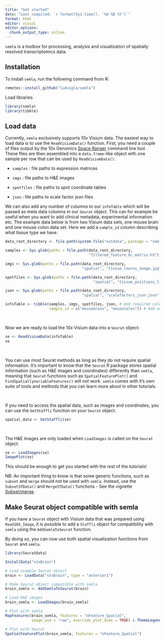 ```yaml
---
title: "Get started"
date: "Last compiled: `r format(Sys.time(), '%d %B %Y')`"
format: html
editor: visual
editor_options: 
  chunk_output_type: inline
---
```


`semla` is a toolbox for processing, analysis and visualization of spatially resolved transcriptomics data.

## Installation

To install `semla`, run the following command from R:

```r
remotes::install_github("ludvigla/semla")
```

Load libraries

```r
library(semla)
library(tibble)
```

## Load data

Currently, `semla` exclusively supports 10x Visium data. The easiest way to load data is to use the `ReadVisiumData()` function. First, you need a couple of files output by the 10x Genomics [Space Ranger](https://support.10xgenomics.com/spatial-gene-expression/software/pipelines/latest/what-is-space-ranger) command line tool. These files are then assembled into a `data.frame`-like object with one sample per row that can be used by `ReadVisiumData()`.

-   `samples` : file paths to expression matrices

-   `imgs` : file paths to H&E images

-   `spotfiles` : file paths to spot coordinate tables

-   `json` : file paths to scale factor json files

We can also add any number of columns to our `infoTable` which will be passed as meta data columns in our `Seurat` object. This can for example be useful when you want to add clinical metadata, experimental information etc. The example data below is from two Visium data sets, one mouse brain and one mouse colon data set. Here we add a `sample_id` column describing what tissue type we have.

```r
data_root_directory <- file.path(system.file("extdata", package = "semla"), "*")

samples <- Sys.glob(paths = file.path(data_root_directory, 
                                      "filtered_feature_bc_matrix.h5"))

imgs <- Sys.glob(paths = file.path(data_root_directory, 
                                   "spatial", "tissue_lowres_image.jpg"))

spotfiles <- Sys.glob(paths = file.path(data_root_directory, 
                                        "spatial", "tissue_positions_list.csv"))

json <- Sys.glob(paths = file.path(data_root_directory, 
                                   "spatial", "scalefactors_json.json"))
```

```r
infoTable <- tibble(samples, imgs, spotfiles, json, # Add required columns
                    sample_id = c("mousebrain", "mousecolon")) # Add additional column
```

<br>

Now we are ready to load the 10x Visium data into a `Seurat` object:

```r
se <- ReadVisiumData(infoTable)
se
```

<br>

You can use most Seurat methods as long as they do not require spatial information. It's important to know that the `Seurat` R package stores spatial information (such as H&E images and coordinates) differently than `semla`, meaning that `Seurat` functions such as `SpatialFeaturePlot()` and `FindSpatiallyVariableFeatures()` will *not* work. `semla` comes with it's own suite of tools and methods that you can learn more about in other tutorials.

<br>

If you need to access the spatial data, such as images and coordinates, you can use the `GetStaffli` function on your `Seurat` object.

```r
spatial_data <- GetStaffli(se)
```

<br>

The H&E images are only loaded when `LoadImages` is called on the `Seurat` object.

```r
se <- LoadImages(se)
ImagePlot(se)
```

This should be enough to get you started with the rest of the tutorials!

NB: An important thing to know is that some generic functions, such as `subset` and `merge` should not be used with `semla`. Instead, use the `SubsetSTData()` and `MergeSTData()` functions - See the vignette [Subset/merge](https://ludvigla.github.io/semla/articles/subset_and_merge.html).

## Make Seurat object compatible with semla

If you have a `Seurat` object with Visium data that was prepared using `Read10X_Image`, it is possible to add a `Staffli` object for compatibility with `semla` using the `AddSemlaToSeurat` function.

By doing so, you can now use both spatial visualization functions from `Seurat` and `semla`.

```r
library(SeuratData)

InstallData("stxBrain")
```

```r
# Load example Seurat object
brain <- LoadData("stxBrain", type = "anterior1")

# Make Seurat object compatible with semla
brain_semla <- AddSemlaToSeurat(brain)

# Load H&E images
brain_semla <- LoadImages(brain_semla)

# Plot with semla
MapFeatures(brain_semla, features = "nFeature_Spatial", 
            image_use = "raw", override_plot_dims = TRUE) & ThemeLegendRight()

# Plot with Seurat
SpatialFeaturePlot(brain_semla, features = "nFeature_Spatial")
```

